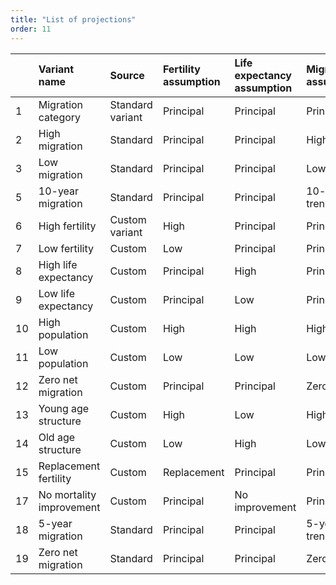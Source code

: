 ```yaml
---
title: "List of projections"
order: 11
---
```


| |Variant name|Source|Fertility assumption|Life expectancy assumption|Migration assumption|
|:----|:----|:----|:----|:----|:----|
|1|Migration category|Standard variant|Principal|Principal|Principal|
|2|High migration|Standard|Principal|Principal|High|
|3|Low migration|Standard|Principal|Principal|Low|
|5|10-year migration|Standard|Principal|Principal|10-year trends|
|6|High fertility|Custom variant|High|Principal|Principal|
|7|Low fertility|Custom|Low|Principal|Principal|
|8|High life expectancy|Custom|Principal|High|Principal|
|9|Low life expectancy|Custom|Principal|Low|Principal|
|10|High population|Custom|High|High|High|
|11|Low population|Custom|Low|Low|Low|
|12|Zero net migration|Custom|Principal|Principal|Zero|
|13|Young age structure|Custom|High|Low|High|
|14|Old age structure|Custom|Low|High|Low|
|15|Replacement fertility|Custom|Replacement|Principal|Principal|
|17|No mortality improvement|Custom|Principal|No improvement|Principal|
|18|5-year migration|Standard|Principal|Principal|5-year trends|
|19|Zero net migration|Standard|Principal|Principal|Zero|

